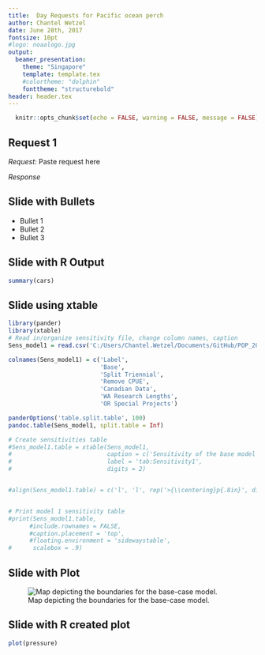 ```yaml
---
title:  Day Requests for Pacific ocean perch
author: Chantel Wetzel
date: June 28th, 2017
fontsize: 10pt
#logo: noaalogo.jpg
output:
  beamer_presentation:
    theme: "Singapore"
    template: template.tex
    #colortheme: "dolphin"
    fonttheme: "structurebold"
header: header.tex
---
```



```r
  knitr::opts_chunk$set(echo = FALSE, warning = FALSE, message = FALSE)
```

## Request 1

*Request:* Paste request here



*Response*

## Slide with Bullets

- Bullet 1
- Bullet 2
- Bullet 3

## Slide with R Output

```r
summary(cars)
```

## Slide using xtable
```r
library(pander)
library(xtable)
# Read in/organize sensitivity file, change column names, caption
Sens_model1 = read.csv('C:/Users/Chantel.Wetzel/Documents/GitHub/POP_2017/STAR/tables/Sensitivity1.csv')

colnames(Sens_model1) = c('Label', 
                          'Base',
                          'Split Triennial',
                          'Remove CPUE', 
                          'Canadian Data', 
                          'WA Research Lengths', 
                          'OR Special Projects')

panderOptions('table.split.table', 100)
pandoc.table(Sens_model1, split.table = Inf)

# Create sensitivities table
#Sens_model1.table = xtable(Sens_model1, 
#                           caption = c('Sensitivity of the base model'),
#                           label = 'tab:Sensitivity1',
#                           digits = 2)


#align(Sens_model1.table) = c('l', 'l', rep('>{\\centering}p{.8in}', dim(Sens_model1)[2]-1))


# Print model 1 sensitivity table
#print(Sens_model1.table, 
      #include.rownames = FALSE,             
      #caption.placement = 'top',
      #floating.environment = 'sidewaystable',
#      scalebox = .9)

```


## Slide with Plot

![Map depicting the boundaries for the base-case model.  \label{fig:assess_region_map}](assess_region_map.png) 

## Slide with R created plot

```r
plot(pressure)
```

